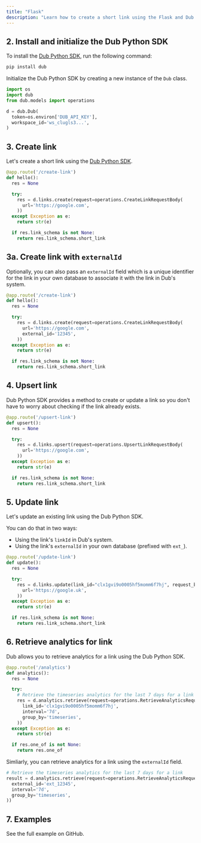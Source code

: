 ```yaml
---
title: "Flask"
description: "Learn how to create a short link using the Flask and Dub Python SDK."
---
```



<Prerequisites />

## 2. Install and initialize the Dub Python SDK

<Steps titleSize="h3">

<Step title="Install">

To install the [Dub Python SDK](https://d.to/python), run the following command:

```bash pip
pip install dub
```

</Step>

<Step title="Initialize">

Initialize the Dub Python SDK by creating a new instance of the `Dub` class.

```python
import os
import dub
from dub.models import operations

d = dub.Dub(
  token=os.environ['DUB_API_KEY'],
  workspace_id='ws_clugls3...',
)
```

</Step>

</Steps>

## 3. Create link

Let's create a short link using the [Dub Python SDK](https://d.to/python).

```python app.py
@app.route('/create-link')
def hello():
  res = None

  try:
    res = d.links.create(request=operations.CreateLinkRequestBody(
      url='https://google.com',
    ))
  except Exception as e:
    return str(e)

  if res.link_schema is not None:
    return res.link_schema.short_link
```

<Accordion title="Full list of available attributes for the Link model">
  <LinkArguments />
</Accordion>

## 3a. Create link with `externalId`

Optionally, you can also pass an `externalId` field which is a unique identifier for the link in your own database to associate it with the link in Dub's system.

```python app.py
@app.route('/create-link')
def hello():
  res = None

  try:
    res = d.links.create(request=operations.CreateLinkRequestBody(
      url='https://google.com',
      external_id='12345',
    ))
  except Exception as e:
    return str(e)

  if res.link_schema is not None:
    return res.link_schema.short_link
```

## 4. Upsert link

Dub Python SDK provides a method to create or update a link so you don't have to worry about checking if the link already exists.

```python app.py
@app.route('/upsert-link')
def upsert():
  res = None

  try:
    res = d.links.upsert(request=operations.UpsertLinkRequestBody(
      url='https://google.com',
    ))
  except Exception as e:
    return str(e)

  if res.link_schema is not None:
    return res.link_schema.short_link
```

## 5. Update link

Let's update an existing link using the Dub Python SDK.

You can do that in two ways:

- Using the link's `linkId` in Dub's system.
- Using the link's `externalId` in your own database (prefixed with `ext_`).

```python app.py
@app.route('/update-link')
def update():
  res = None

  try:
    res = d.links.update(link_id="clx1gvi9o0005hf5momm6f7hj", request_body=operations.UpdateLinkRequestBody(
      url='https://google.uk',
    ))
  except Exception as e:
    return str(e)

  if res.link_schema is not None:
    return res.link_schema.short_link
```

## 6. Retrieve analytics for link

Dub allows you to retrieve analytics for a link using the Dub Python SDK.

```python app.py
@app.route('/analytics')
def analytics():
  res = None

  try:
    # Retrieve the timeseries analytics for the last 7 days for a link
    res = d.analytics.retrieve(request=operations.RetrieveAnalyticsRequest(
      link_id='clx1gvi9o0005hf5momm6f7hj',
      interval='7d',
      group_by='timeseries',
    ))
  except Exception as e:
    return str(e)

  if res.one_of is not None:
    return res.one_of
```

Simliarly, you can retrieve analytics for a link using the `externalId` field.

```python app.py
# Retrieve the timeseries analytics for the last 7 days for a link
result = d.analytics.retrieve(request=operations.RetrieveAnalyticsRequest(
  external_id='ext_12345',
  interval='7d',
  group_by='timeseries',
))
```

## 7. Examples

<CardGroup cols={2}>
  <Card
    title="Python Example"
    icon="arrow-up-right-from-square"
    href="https://github.com/dubinc/examples/tree/main/python/flask"
  >
    See the full example on GitHub.
  </Card>
</CardGroup>
